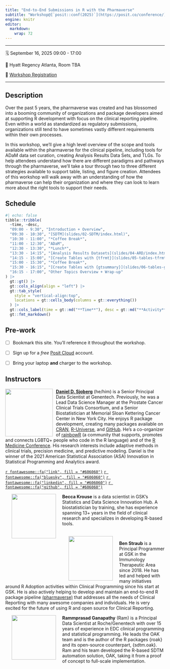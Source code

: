 ```yaml
---
title: "End-to-End Submissions in R with the Pharmaverse"
subtitle: "Workshop@[`posit::conf(2025)`](https://posit.co/conference/)"
engine: knitr
editor: 
  markdown: 
    wrap: 72
---
```


------------------------------------------------------------------------

🗓️ September 16, 2025  09:00 - 17:00 

🏨 Hyatt Regency Atlanta, Room TBA

📝 [Workshop Registration](http://pos.it/conf)

------------------------------------------------------------------------

## Description

<!-- TODO: UPDATE ABSTRACT -->

Over the past 5 years, the pharmaverse was created and has blossomed
into a booming community of organizations and package developers aimed
at supporting R development with focus on the clinical reporting
pipeline. Even within a world as standardized as regulatory submissions,
organizations still tend to have sometimes vastly different requirements
within their own processes.

In this workshop, we’ll give a high level overview of the scope and
tools available within the pharmaverse for the clinical pipeline,
including tools for ADaM data set curation, creating Analysis Results
Data Sets, and TLGs. To help attendees understand how there are
different paradigms and pathways through the pharmaverse, we’ll take a
tour through two to three different strategies available to support
table, listing, and figure creation. Attendees of this workshop will
walk away with an understanding of how the pharmaverse can help their
organization and where they can look to learn more about the right tools
to support their needs.

## Schedule

```r
#| echo: false
tibble::tribble(
  ~time, ~desc,
  "09:00 - 9:30", "Introduction + Overview",
  "09:30 - 10:30", "[SDTM](slides/02-SDTM/index.html)", 
  "10:30 - 11:00", "*Coffee Break*",
  "11:00 - 12:30", "ADaM",
  "12:30 - 13:30", "*Lunch*",
  "13:30 - 14:15", "[Analysis Results Datasets](slides/04-ARD/index.html)",
  "14:15 - 15:00", "[Create Tables with {tfrmt}](slides/05-tables-tfrmt/index.html)",
  "15:00 - 15:30", "*Coffee Break*",
  "15:30 - 16:15", "[Create Tables with {gtsummary}](slides/06-tables-gtsummary/index.html)",
  "16:15 - 17:00", "Other Topics Overview + Wrap-up"
) |> 
  gt::gt() |> 
  gt::cols_align(align = "left") |> 
  gt::tab_style(
    style = "vertical-align:top",
    locations = gt::cells_body(columns = gt::everything())
  ) |> 
  gt::cols_label(time = gt::md("**Time**"), desc = gt::md("**Activity**")) |> 
  gt::fmt_markdown()
```

## Pre-work

- [ ] Bookmark this site. You'll reference it throughout the workshop.  <!-- [pos.it/pharmaverse_24](https://posit-conf-2024.github.io/pharmaverse/) -->

- [ ] Sign up for a *free* [Posit Cloud](https://posit.cloud/) account.

- [ ] Bring your laptop **and** charger to the workshop.


## Instructors

![](images/dan-circle.png){style="float:left;padding: 0 10px 0 0;" fig-alt="Headshot of Daniel Sjoberg" width="150"}

[**Daniel D. Sjoberg**](https://www.danieldsjoberg.com/) (he/him) is a
Senior Principal Data Scientist at Genentech. Previously, he was a Lead
Data Science Manager at the Prostate Cancer Clinical Trials Consortium,
and a Senior Biostatistician at Memorial Sloan Kettering Cancer Center
in New York City. He enjoys R package development, creating many
packages available on [CRAN](https://cran.r-project.org/web/packages/),
[R-Universe](https://ddsjoberg.r-universe.dev/ui#packages), and
[GitHub](https://github.com/ddsjoberg). He's a co-organizer of 
[rainbowR](https://rainbowr.netlify.app/) (a community that supports, promotes 
and connects LGBTQ+ people who code in the R language) and of the [R Medicine Conference](https://rconsortium.github.io/RMedicine_website/). 
His research interests include
adaptive methods in clinical trials, precision medicine, and predictive
modeling. Daniel is the winner of the 2021 American Statistical
Association (ASA) Innovation in Statistical Programming and Analytics
award.

[`r fontawesome::fa("link", fill = "#606060")`](https://www.danieldsjoberg.com/)
[`r fontawesome::fa("bluesky", fill = "#606060")`](https://bsky.app/profile/ddsjoberg.bsky.social)
[`r fontawesome::fa("linkedin", fill = "#606060")`](https://www.linkedin.com/in/ddsjoberg/)
[`r fontawesome::fa("github", fill = "#606060")`](https://github.com/ddsjoberg/)

![](images/becca.png){style="float:left;padding: 0 20px 0 20px;" fig-alt="Headshot of Becca Krouse" width="140"}

**Becca Krouse** is a data scientist in GSK's Statistics and Data
Science Innovation Hub. A biostatistician by training, she has
experience spanning 13+ years in the field of clinical research and
specializes in developing R-based tools.

<br>
![](images/ben-circle.jpg){style="float:left;padding: 0 20px 0 20px;" fig-alt="Headshot of Becca Krouse" width="140"}

**Ben Straub** is a Principal Programmer at GSK in the Immunology Therapeutic Area since 2018.
He has led and helped with many initiatives around R Adoption activities within Clinical Programming  since his start at GSK.  He is also actively helping to develop and maintain an end-to-end R package pipeline [(pharmaverse)](https://pharmaverse.org/) that addresses all the needs of Clinical Reporting with many awesome companies and individuals.  He is very excited for the future of using R and open source for Clinical Reporting.  

![](images/ram-circle.png){style="float:left;padding: 0 20px 0 20px;"
fig-alt="Headshot of Rammprasad Ganapathy" width="140"}

**Rammprasad Ganapathy** (Ram) is a Principal Data Scientist at Roche/Genentech with over 15 years of experience in EDC clinical programming and statistical programming. He leads the OAK team and is the author of the R packages {roak} and its open-source counterpart, {sdtm.oak}. Ram and his team developed the R-based SDTM automation solution, OAK, taking it from a proof of concept to full-scale implementation.